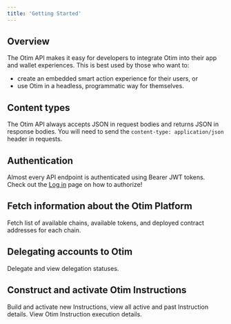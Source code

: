 ```yaml
---
title: 'Getting Started'
---
```


## Overview

The Otim API makes it easy for developers to integrate Otim into their app and wallet experiences. This is best used by those who want to:
- create an embedded smart action experience for their users, or
- use Otim in a headless, programmatic way for themselves.

## Content types

The Otim API always accepts JSON in request bodies and returns JSON in response bodies. You will need to send the `content-type: application/json` header in requests.

## Authentication

Almost every API endpoint is authenticated using Bearer JWT tokens. Check out the [Log in](/api-reference/auth/login) page on how to authorize!

## Fetch information about the Otim Platform

<Card title="Configuration" icon="compass-drafting" href="/api-reference/config">
  Fetch list of available chains, available tokens, and deployed contract addresses for each chain.
</Card>

## Delegating accounts to Otim

<Card title="Delegation" icon="compass-drafting" href="/api-reference/delegation">
  Delegate and view delegation statuses.
</Card>

## Construct and activate Otim Instructions

<CardGroup col={2}>
  <Card title="Instructions" icon="compass-drafting" href="/api-reference/instructions">
    Build and activate new Instructions, view all active and past Instruction details.
  </Card>
  <Card title="Transactions" icon="compass-drafting" href="/api-reference/transactions">
    View Otim Instruction execution details.
  </Card>
</CardGroup>
